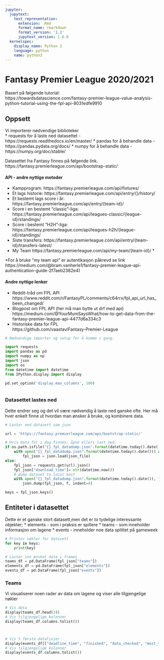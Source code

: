 ```yaml
---
jupyter:
  jupytext:
    text_representation:
      extension: .Rmd
      format_name: rmarkdown
      format_version: '1.2'
      jupytext_version: 1.6.0
  kernelspec:
    display_name: Python 3
    language: python
    name: python3
---
```


<!-- #region -->
# Fantasy Premier League 2020/2021 
Basert på følgende tutorial:  
https://towardsdatascience.com/fantasy-premier-league-value-analysis-python-tutorial-using-the-fpl-api-8031edfe9910


## Oppsett

Vi importerer nødvendige biblioteker   
* requests for å laste ned datasettet - https://requests.readthedocs.io/en/master/
* pandas for å behandle data - https://pandas.pydata.org/docs/
* numpy for å behandle data - https://numpy.org/doc/stable/


Datasettet fra Fantasy finnes på følgende link.  
https://fantasy.premierleague.com/api/bootstrap-static/   

#### API - andre nyttige metoder
* Kampprogram: https://fantasy.premierleague.com/api/fixtures/
* Et lags historie: https://fantasy.premierleague.com/api/entry/{}/history/
* Et bestemt lags score i år: https://fantasy.premierleague.com/api/entry/{team-id}/
* Score i en bestemt "classic"-liga: https://fantasy.premierleague.com/api/leagues-classic/{league-id}/standings/
* Score i bestemt "H2H"-liga: https://fantasy.premierleague.com/api/leagues-h2h/{league-id}/standings/
* Siste transfers: https://fantasy.premierleague.com/api/entry/{team-id}/transfers-latest/
* My Team https://fantasy.premierleague.com/api/my-team/{team-id}/ *

*For å bruke "my team api" er autentikasjon påkrevd se link  
https://medium.com/@bram.vanherle1/fantasy-premier-league-api-authentication-guide-2f7aeb2382e4)

#### Andre nyttige lenker
* Reddit-tråd om FPL API  
https://www.reddit.com/r/FantasyPL/comments/c64rrx/fpl_api_url_has_been_changed/
* Blogpost om FPL API (her må man bytte ut drf med api)  
https://medium.com/@YourMumSaysWhat/how-to-get-data-from-the-fantasy-premier-league-api-4477d6a334c3
* Historiske data for FPL  
https://github.com/vaastav/Fantasy-Premier-League
<!-- #endregion -->

```python
# Nødvendige importer og setup for å komme i gang. 

import requests
import pandas as pd
import numpy as np
import json
import os
from datetime import datetime
from IPython.display import display

pd.set_option('display.max_columns', 100)

```

```python

```

### Datasettet lastes ned

Dette endrer seg og det vil være nødvendig å laste ned ganske ofte. Her må hver enkelt finne ut hvordan man ønsker å bruke, og kombinere data. 

```python
# Laster ned datasett som json

url = 'https://fantasy.premierleague.com/api/bootstrap-static/'

# Hvis data for i dag finnes; åpne ellers last ned.
if os.path.isfile("{}_fpl_datadump.json".format(datetime.today().date())):
    with open("{}_fpl_datadump.json".format(datetime.today().date())) as json_file:
        fpl_json = json.load(json_file)
else:
    fpl_json = requests.get(url).json() 
    fpl_json["download_time"]= str(datetime.now())
    # dump dataset to local host
    with open("{}_fpl_datadump.json".format(datetime.today().date()), "w") as f:
        json.dump(fpl_json, f, indent=4)

keys = fpl_json.keys()
```

## Entiteter i datasettet

Dette er et ganske stort datasett,men det er to tydelige interessante objekter;
* elements - som i praksis er spillere
* teams - som inneholder informasjon om lagene
* events - inneholder noe data splittet på gameweek


```python
# Printer nøkler for datasett
for key in keys:
    print(key)
```

```python
# Laster inn ønsket data i frames
teams_df = pd.DataFrame(fpl_json["teams"])
elements_df = pd.DataFrame(fpl_json["elements"])
events_df = pd.DataFrame(fpl_json["events"])

```

### Teams
Vi visualiserer noen rader av data om lagene og viser alle tilgjengelige nøkler

```python
# Vis data
display(teams_df.head(3))
# Vis tilgjengelige kolonner
display(teams_df.columns.tolist())
```

```python


```

```python

```

```python
# Vis 5 første datalinjer
display(events_df[["deadline_time", "finished", "data_checked", "most_transferred_in", "most_captained", "is_next"]].head(5))
# Vis tilgjengelige kolonner
display(events_df.columns.tolist())
```

```python

```
